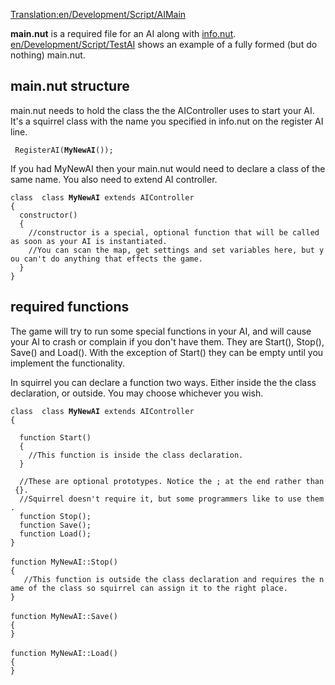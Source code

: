 [[Translation:en/Development/Script/AIMain]]
{{en/Development/Script/Navigation}}

'''main.nut''' is a required file for an AI along with [[en/AIInfo|info.nut]]. [[en/Development/Script/TestAI]] shows an example of a fully formed (but do nothing) main.nut.

==main.nut structure==
main.nut needs to hold the class the the AIController uses to start your AI. It's a squirrel class with the name you specified in info.nut on the register AI line.

  RegisterAI('''MyNewAI'''());


If you had MyNewAI then your main.nut would need to declare a class of the same name. You also need to extend AI controller.

 class  class '''MyNewAI''' extends AIController
 { 
   constructor()
   {
     //constructor is a special, optional function that will be called as soon as your AI is instantiated.
     //You can scan the map, get settings and set variables here, but you can't do anything that effects the game.
   }
 }

==required functions==
The game will try to run some special functions in your AI, and will cause your AI to crash or complain if you don't have them. They are Start(), Stop(), Save() and Load(). With the exception of Start() they can be empty until you implement the functionality.

In squirrel you can declare a function two ways. Either inside the the class declaration, or outside. You may choose whichever you wish.

 class  class '''MyNewAI''' extends AIController
 {
   
   function Start()
   {
     //This function is inside the class declaration.
   }
    
   //These are optional prototypes. Notice the ; at the end rather than {}.
   //Squirrel doesn't require it, but some programmers like to use them.
   function Stop();
   function Save();
   function Load();
 }
 
 function MyNewAI::Stop()
 {
    //This function is outside the class declaration and requires the name of the class so squirrel can assign it to the right place.
 }
 
 function MyNewAI::Save()
 {
 }
 
 function MyNewAI::Load()
 {
 }